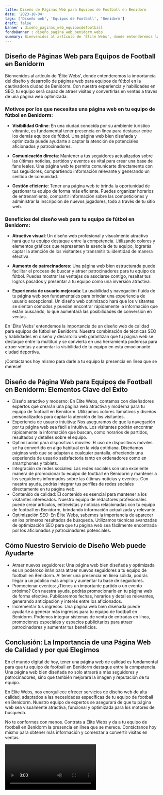 ```yaml
---
title: Diseño de Páginas Web para Equipos de Football en Benidorm
date: '2023-10-04'
tags: ['Diseño web', 'Equipos de Football', 'Benidorm']
draft: false
banner : diseño_paginas_web_equiposdefootball
fondoBanner : diseño_pagina_web_benidorm.webp
summary: Bienvenidos al artículo de 'Élite Webs', donde entenderemos la importancia del diseño y desarrollo de páginas web para equipos de fútbol en la cautivadora ciudad de Benidorm. Con nuestra experiencia y habilidades en SEO, tu equipo será capaz de atraer visitas y convertirlas en ventas a través de una página web optimizada.
---
```


## Diseño de Páginas Web para Equipos de Football en Benidorm

Bienvenidos al artículo de 'Élite Webs', donde entenderemos la importancia del diseño y desarrollo de páginas web para equipos de fútbol en la cautivadora ciudad de Benidorm. Con nuestra experiencia y habilidades en SEO, tu equipo será capaz de atraer visitas y convertirlas en ventas a través de una página web optimizada.

### Motivos por los que necesitas una página web en tu equipo de fútbol en Benidorm:

- **Visibilidad Online**: En una ciudad conocida por su ambiente turístico vibrante, es fundamental tener presencia en línea para destacar entre los demás equipos de fútbol. Una página web bien diseñada y optimizada puede ayudarte a captar la atención de potenciales aficionados y patrocinadores.

- **Comunicación directa**: Mantener a tus seguidores actualizados sobre las últimas noticias, partidos y eventos es vital para crear una base de fans leales. Una página web te permite comunicarte directamente con tus seguidores, compartiendo información relevante y generando un sentido de comunidad.

- **Gestión eficiente**: Tener una página web te brinda la oportunidad de gestionar tu equipo de forma más eficiente. Puedes organizar horarios de entrenamiento, compartir información sobre las competiciones y administrar la inscripción de nuevos jugadores, todo a través de tu sitio web.

### Beneficios del diseño web para tu equipo de fútbol en Benidorm:

- **Atractivo visual**: Un diseño web profesional y visualmente atractivo hará que tu equipo destaque entre la competencia. Utilizando colores y elementos gráficos que representen la esencia de tu equipo, lograrás captar la atención de los visitantes y transmitir tu identidad de manera efectiva.

- **Aumento de patrocinadores**: Una página web bien estructurada puede facilitar el proceso de buscar y atraer patrocinadores para tu equipo de fútbol. Puedes mostrar las ventajas de asociarse contigo, resaltar tus logros pasados y presentar a tu equipo como una inversión atractiva. 

- **Experiencia de usuario mejorada**: La usabilidad y navegación fluida de tu página web son fundamentales para brindar una experiencia de usuario excepcional. Un diseño web optimizado hará que los visitantes se sientan cómodos y puedan encontrar rápidamente la información que están buscando, lo que aumentará las posibilidades de conversión en ventas.

En 'Élite Webs' entendemos la importancia de un diseño web de calidad para equipos de fútbol en Benidorm. Nuestra combinación de técnicas SEO y habilidades en diseño y desarrollo web garantizan que tu página web se destaque entre la multitud y se convierta en una herramienta poderosa para atraer ventas y aumentar la visibilidad de tu equipo en esta emocionante ciudad deportiva.

¡Contáctanos hoy mismo para darle a tu equipo la presencia en línea que se merece!

<GifSeo />

<Cta />

## Diseño de Página Web para Equipos de Football en Benidorm: Elementos Clave del Éxito

- Diseño atractivo y moderno: En Élite Webs, contamos con diseñadores expertos que crearán una página web atractiva y moderna para tu equipo de football en Benidorm. Utilizamos colores llamativos y diseños personalizados para captar la atención de los visitantes.
- Experiencia de usuario intuitiva: Nos aseguramos de que la navegación por tu página web sea fácil e intuitiva. Los visitantes podrán encontrar rápidamente la información que buscan, como horarios de partidos, resultados y detalles sobre el equipo.
- Optimización para dispositivos móviles: El uso de dispositivos móviles se ha convertido en algo habitual en la vida cotidiana. Diseñamos páginas web que se adaptan a cualquier pantalla, ofreciendo una experiencia de usuario satisfactoria tanto en ordenadores como en smartphones y tablets.
- Integración de redes sociales: Las redes sociales son una excelente manera de promocionar tu equipo de football en Benidorm y mantener a los seguidores informados sobre las últimas noticias y eventos. Con nuestra ayuda, podrás integrar tus perfiles de redes sociales directamente en tu página web.
- Contenido de calidad: El contenido es esencial para mantener a los visitantes interesados. Nuestro equipo de redactores profesionales puede crear artículos, entrevistas y noticias relacionadas con tu equipo de football en Benidorm, brindando información actualizada y relevante.
- Optimización SEO: En Élite Webs, sabemos la importancia de aparecer en los primeros resultados de búsqueda. Utilizamos técnicas avanzadas de optimización SEO para que tu página web sea fácilmente encontrada por los aficionados y patrocinadores potenciales.

## Cómo Nuestro Servicio de Diseño Web puede Ayudarte

- Atraer nuevos seguidores: Una página web bien diseñada y optimizada es un poderoso imán para atraer nuevos seguidores a tu equipo de football en Benidorm. Al tener una presencia en línea sólida, podrás llegar a un público más amplio y aumentar tu base de seguidores.
- Promocionar eventos: ¿Tienes un importante partido o un evento próximo? Con nuestra ayuda, podrás promocionarlo en tu página web de forma efectiva. Publicaremos fechas, horarios y detalles relevantes, generando anticipación y interés entre los aficionados.
- Incrementar tus ingresos: Una página web bien diseñada puede ayudarte a generar más ingresos para tu equipo de football en Benidorm. Podemos integrar sistemas de venta de entradas en línea, promociones especiales y espacios publicitarios para atraer patrocinadores y aumentar tus beneficios.

## Conclusión: La Importancia de una Página Web de Calidad y por qué Elegirnos

En el mundo digital de hoy, tener una página web de calidad es fundamental para que tu equipo de football en Benidorm destaque entre la competencia. Una página web bien diseñada no solo atraerá a más seguidores y patrocinadores, sino que también mejorará la imagen y reputación de tu equipo.

En Élite Webs, nos enorgullece ofrecer servicios de diseño web de alta calidad, adaptados a las necesidades específicas de tu equipo de football en Benidorm. Nuestro equipo de expertos se asegurará de que tu página web sea visualmente atractiva, funcional y optimizada para los motores de búsqueda.

No te conformes con menos. Contrata a Élite Webs y da a tu equipo de football en Benidorm la presencia en línea que se merece. Contáctanos hoy mismo para obtener más información y comenzar a convertir visitas en ventas.

<Video />

<CtaBot job='Equipos de Football' city='Benidorm'/>

<Gmaps query='Benidorm+españa+maps' />